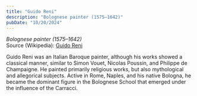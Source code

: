 ```yaml
---
title: "Guido Reni"
description: "Bolognese painter (1575–1642)"
pubDate: "10/20/2024"
---
```


*Bolognese painter (1575–1642)*  
Source (Wikipedia): [Guido Reni][1]

Guido Reni was an Italian Baroque painter, although his works showed a classical manner, similar to Simon Vouet, Nicolas Poussin, and Philippe de Champaigne. He painted primarily religious works, but also mythological and allegorical subjects. Active in Rome, Naples, and his native Bologna, he became the dominant figure in the Bolognese School that emerged under the influence of the Carracci.

[1]: https://en.wikipedia.org/wiki/Guido_Reni
